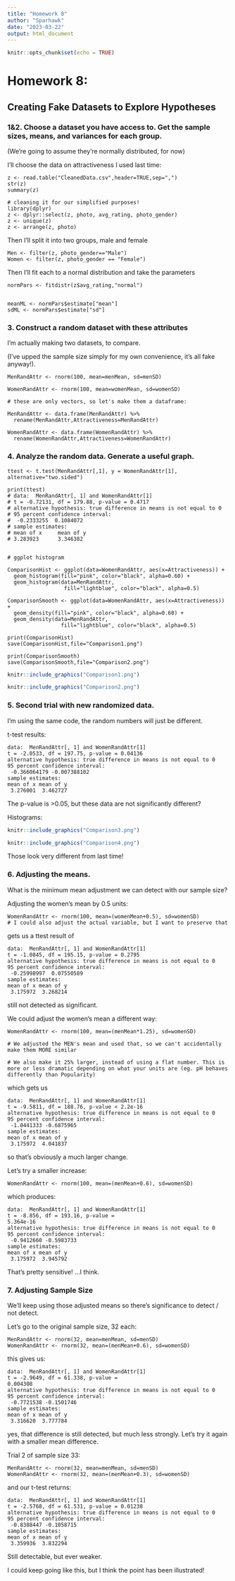 ```yaml
---
title: "Homework 8"
author: "Sparhawk"
date: "2023-03-22"
output: html_document
---
```


```r
knitr::opts_chunk$set(echo = TRUE)
```

# Homework 8:

## Creating Fake Datasets to Explore Hypotheses



### 1&2. Choose a dataset you have access to. Get the sample sizes, means, and variances for each group.

(We're going to assume they're normally distributed, for now)

I'll choose the data on attractiveness I used last time:
```
z <- read.table("CleanedData.csv",header=TRUE,sep=",")
str(z)
summary(z)

# cleaning it for our simplified purposes!
library(dplyr)
z <- dplyr::select(z, photo, avg_rating, photo_gender)
z <- unique(z)
z <- arrange(z, photo)
```
Then I'll split it into two groups, male and female
```
Men <- filter(z, photo_gender=="Male")
Women <- filter(z, photo_gender == "Female")

```
Then I'll fit each to a normal distribution and take the parameters
```
normPars <- fitdistr(z$avg_rating,"normal")


meanML <- normPars$estimate["mean"]
sdML <- normPars$estimate["sd"]
```
### 3. Construct a random dataset with these attributes

I'm actually making two datasets, to compare.

(I've upped the sample size simply for my own convenience, it's all fake anyway!).
```
MenRandAttr <- rnorm(100, mean=menMean, sd=menSD)

WomenRandAttr <- rnorm(100, mean=womenMean, sd=womenSD)

# these are only vectors, so let's make them a dataframe:

MenRandAttr <- data.frame(MenRandAttr) %>%
  rename(MenRandAttr,Attractiveness=MenRandAttr)

WomenRandAttr <- data.frame(WomenRandAttr) %>%
  rename(WomenRandAttr,Attractiveness=WomenRandAttr)
```

### 4. Analyze the random data. Generate a useful graph.

```
ttest <- t.test(MenRandAttr[,1], y = WomenRandAttr[1], alternative="two.sided")

print(ttest)
# data:  MenRandAttr[, 1] and WomenRandAttr[1]
# t = -0.72131, df = 179.88, p-value = 0.4717
# alternative hypothesis: true difference in means is not equal to 0
# 95 percent confidence interval:
#  -0.2333255  0.1084072
# sample estimates:
# mean of x     mean of y 
# 3.283923      3.346382 


# ggplot histogram

ComparisonHist <- ggplot(data=WomenRandAttr, aes(x=Attractiveness)) +
  geom_histogram(fill="pink", color="black", alpha=0.60) +
  geom_histogram(data=MenRandAttr,
                  fill="lightblue", color="black", alpha=0.5)

ComparisonSmooth <- ggplot(data=WomenRandAttr, aes(x=Attractiveness)) +
  geom_density(fill="pink", color="black", alpha=0.60) +
  geom_density(data=MenRandAttr,
                 fill="lightblue", color="black", alpha=0.5)

print(ComparisonHist)
save(ComparisonHist,file="Comparison1.png")

print(ComparisonSmooth)
save(ComparisonSmooth,file="Comparison2.png")
```
```r
knitr::include_graphics("Comparison1.png")
```
```r
knitr::include_graphics("Comparison2.png")
```


### 5. Second trial with new randomized data.

I'm using the same code, the random numbers will just be different.

t-test results:
```
data:  MenRandAttr[, 1] and WomenRandAttr[1]
t = -2.0533, df = 197.75, p-value = 0.04136
alternative hypothesis: true difference in means is not equal to 0
95 percent confidence interval:
 -0.366064179 -0.007388102
sample estimates:
mean of x mean of y 
 3.276001  3.462727 
```
The p-value is >0.05, but these data are not significantly different?

Histograms:
```r
knitr::include_graphics("Comparison3.png")
```
```r
knitr::include_graphics("Comparison4.png")
```

Those look very different from last time!


### 6. Adjusting the means.

What is the minimum mean adjustment we can detect with our sample size?

Adjusting the women's mean by 0.5 units:
```
WomenRandAttr <- rnorm(100, mean=(womenMean+0.5), sd=womenSD)
# I could also adjust the actual variable, but I want to preserve that
```
gets us a ttest result of
```
data:  MenRandAttr[, 1] and WomenRandAttr[1]
t = -1.0845, df = 195.15, p-value = 0.2795
alternative hypothesis: true difference in means is not equal to 0
95 percent confidence interval:
 -0.25998997  0.07550589
sample estimates:
mean of x mean of y 
 3.175972  3.268214 
```
still not detected as significant.

We could adjust the women's mean a different way:
```
WomenRandAttr <- rnorm(100, mean=(menMean*1.25), sd=womenSD)

# We adjusted the MEN's mean and used that, so we can't accidentally make them MORE similar

# We also make it 25% larger, instead of using a flat number. This is more or less dramatic depending on what your units are (eg. pH behaves differently than Popularity)
```
which gets us
```
data:  MenRandAttr[, 1] and WomenRandAttr[1]
t = -9.5811, df = 188.76, p-value < 2.2e-16
alternative hypothesis: true difference in means is not equal to 0
95 percent confidence interval:
 -1.0441333 -0.6875965
sample estimates:
mean of x mean of y 
 3.175972  4.041837
```
so that's obviously a much larger change.

Let's try a smaller increase:
```
WomenRandAttr <- rnorm(100, mean=(menMean+0.6), sd=womenSD)
```
which produces:
```
data:  MenRandAttr[, 1] and WomenRandAttr[1]
t = -8.856, df = 193.16, p-value =
5.364e-16
alternative hypothesis: true difference in means is not equal to 0
95 percent confidence interval:
 -0.9412660 -0.5983733
sample estimates:
mean of x mean of y 
 3.175972  3.945792 
```
That's pretty sensitive!
...I think.

### 7. Adjusting Sample Size

We'll keep using those adjusted means so there's significance to detect / not detect.

Let's go to the original sample size, 32 each:
```
MenRandAttr <- rnorm(32, mean=menMean, sd=menSD)
WomenRandAttr <- rnorm(32, mean=(menMean+0.6), sd=womenSD)
```
this gives us:
```
data:  MenRandAttr[, 1] and WomenRandAttr[1]
t = -2.9649, df = 61.338, p-value =
0.004308
alternative hypothesis: true difference in means is not equal to 0
95 percent confidence interval:
 -0.7721538 -0.1501746
sample estimates:
mean of x mean of y 
 3.316620  3.777784 
```
yes, that difference is still detected, but much less strongly. Let's try it again with a smaller mean difference.

Trial 2 of sample size 33:
```
MenRandAttr <- rnorm(32, mean=menMean, sd=menSD)
WomenRandAttr <- rnorm(32, mean=(menMean+0.3), sd=womenSD)
```
and our t-test returns:
```
data:  MenRandAttr[, 1] and WomenRandAttr[1]
t = -2.5768, df = 61.531, p-value = 0.01238
alternative hypothesis: true difference in means is not equal to 0
95 percent confidence interval:
 -0.8388447 -0.1058715
sample estimates:
mean of x mean of y 
 3.359936  3.832294 
```
Still detectable, but ever weaker. 

I could keep going like this, but I think the point has been illustrated!